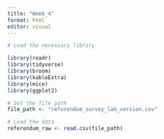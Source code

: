 ```yaml
---
title: "Week_4"
format: html
editor: visual
---
```


```r
# Load the necessary library

library(readr)
library(tidyverse)
library(broom)
library(kableExtra)
library(mice)
library(ggplot2)

# Set the file path
file_path <- "referendum_survey_lab_version.csv"

# Load the data
referendum_raw <- read.csv(file_path)

```
